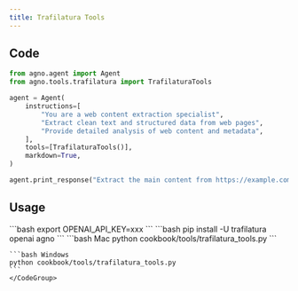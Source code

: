 ```yaml
---
title: Trafilatura Tools
---
```


## Code

```python cookbook/tools/trafilatura_tools.py
from agno.agent import Agent
from agno.tools.trafilatura import TrafilaturaTools

agent = Agent(
    instructions=[
        "You are a web content extraction specialist",
        "Extract clean text and structured data from web pages",
        "Provide detailed analysis of web content and metadata",
    ],
    tools=[TrafilaturaTools()],
    markdown=True,
)

agent.print_response("Extract the main content from https://example.com/article")
```

## Usage

<Steps>
  <Snippet file="create-venv-step.mdx" />

  <Step title="Set your API key">
    ```bash
    export OPENAI_API_KEY=xxx
    ```
  </Step>

  <Step title="Install libraries">
    ```bash
    pip install -U trafilatura openai agno
    ```
  </Step>

  <Step title="Run Agent">
    <CodeGroup>
    ```bash Mac
    python cookbook/tools/trafilatura_tools.py
    ```

    ```bash Windows
    python cookbook/tools/trafilatura_tools.py
    ```
    </CodeGroup>
  </Step>
</Steps>
